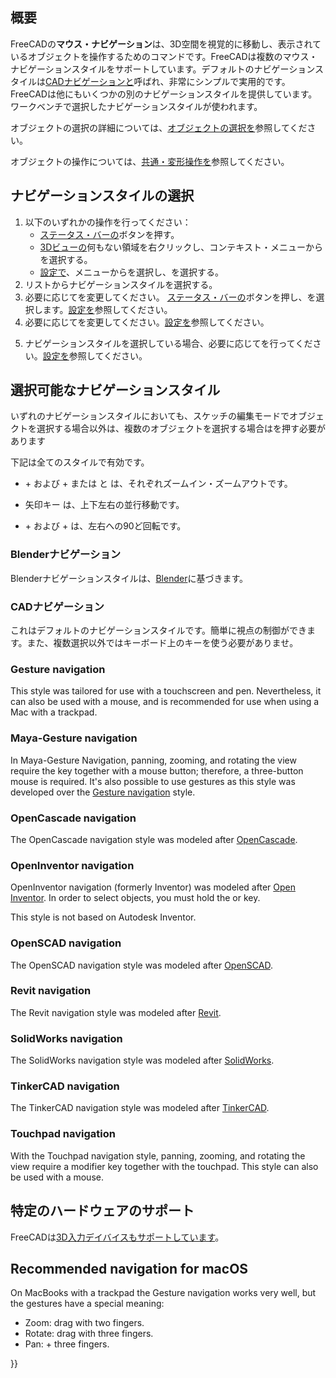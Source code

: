 <languages/>

{{Docnav/ja
|[[Getting_started/ja|はじめてみよう]]
|[[Selection_methods/ja|オブジェクトの選択方法]]
}}

{{TOCright}}

<span id="Overview"></span>
==概要==

FreeCADの'''マウス・ナビゲーション'''は、3D空間を視覚的に移動し、表示されているオブジェクトを操作するためのコマンドです。FreeCADは複数のマウス・ナビゲーションスタイルをサポートしています。デフォルトのナビゲーションスタイルは[[#CAD_navigation|CADナビゲーション]]と呼ばれ、非常にシンプルで実用的です。FreeCADは他にもいくつかの別のナビゲーションスタイルを提供しています。ワークベンチで選択したナビゲーションスタイルが使われます。

オブジェクトの選択の詳細については、[[Selection_methods|オブジェクトの選択]]を参照してください。

オブジェクトの操作については、[[Std_TransformManip|共通・変形操作]]を参照してください。

<span id="Selecting_a_navigation_style"></span>
== ナビゲーションスタイルの選択 ==

# 以下のいずれかの操作を行ってください：
#* [[Status_bar|ステータス・バー]]の{{Button|[[File:NavigationCAD_dark.svg|16px]]}}ボタンを押す。
#* [[3D_view|3Dビュー]]の何もない領域を右クリックし、コンテキスト・メニューから{{MenuCommand|ナビゲーションスタイル}}を選択する。
#* [[Preferences_Editor#Navigation|設定]]で、メニューから{{MenuCommand|編集 → 設定}}を選択し、{{MenuCommand|表示 → ナビゲーション → 3Dナビゲーション}}を選択する。
# リストからナビゲーションスタイルを選択する。
# 必要に応じて{{MenuCommand|オービット・スタイル}}を変更してください。 [[Status_bar|ステータス・バー]]の{{Button|[[File:NavigationCAD_dark.svg|16px]]}}ボタンを押し、{{MenuCommand|Settings → オービット・スタイル}}を選択します。[[Preferences_Editor#Navigation|設定]]を参照してください。
# 必要に応じて{{MenuCommand|回転モード}}を変更してください。[[Preferences_Editor#Navigation|設定]]を参照してください。
# {{MenuCommand|CAD}}ナビゲーションスタイルを選択している場合、必要に応じて{{MenuCommand|アニメーションの有効化}}を行ってください。[[Preferences_Editor#Navigation|設定]]を参照してください。

<span id="Available_navigation_styles"></span>
== 選択可能なナビゲーションスタイル ==

いずれのナビゲーションスタイルにおいても、スケッチの編集モードでオブジェクトを選択する場合以外は、複数のオブジェクトを選択する場合は{{KEY|Ctrl}}を押す必要があります

下記は全てのスタイルで有効です。

* {{KEY|Ctrl}} + {{ASCII|43}} および {{KEY|Ctrl}} + {{ASCII|22}} または {{KEY|PgUp}} と {{KEY|PgDn}} は、それぞれズームイン・ズームアウトです。
* 矢印キー {{ASCII|30}}{{ASCII|31}}{{ASCII|17}}{{ASCII|16}} は、上下左右の並行移動です。
* {{KEY|Shift}} + {{ASCII|17}} および {{KEY|Shift}} + {{ASCII|16}} は、左右への90ど回転です。

<span id="Blender_navigation"></span>
=== Blenderナビゲーション ===

Blenderナビゲーションスタイルは、[https://www.blender.org Blender]に基づきます。

{{Blender Navigation
|Select_name=選択
|Zoom_name=ズーム
|Rotate_view_name=回転
|Pan_name=平行移動

|Shift={{KEY|Shift}}

|Select_text=オブジェクトの上で左マウスボタンがオブジェクトの選択です。

|Zoom_text=マウス・ホイールがズームイン・アウトです

|Rotate_view_text=マウスの中央ボタンを押しながらポインターを動かすと回転です。

|Pan_text={{KEY|Shift}}キーとマウスの中央ボタンを押しながらポインターを動かすと平行移動です。

あるいは、マウスの左右両ボタンを押しながらポインターを動かすと平行移動です。
}}

<span id="CAD_navigation"></span>
=== CADナビゲーション ===

これはデフォルトのナビゲーションスタイルです。簡単に視点の制御ができます。また、複数選択以外ではキーボード上のキーを使う必要がありませ。

{{CAD Navigation
|Select_name=選択
|Zoom_name=ズーム
|Rotate_view_name=回転<br>1つ目の方法
|Rotate_view_alt_name=回転<br>別の方法
|Pan_name=平行移動

|Ctrl={{KEY|Ctrl}}
|Shift={{KEY|Shift}}

|Select_text=左マウスボタンでオブジェクトの選択です。

|Zoom_text=マウス・ホイールでズームイン・アウトです

マウスの中央ボタンクリックで、カーソルの位置を中央にします

|Rotate_view_text=マウスの中央ボタンと左ボタンを押しながらポインターを左右に動かすと回転です。

ポインターを止める前にボタンを離しても、そのまま回転を続けるように設定できます。

|Rotate_view_alt_text=マウスの中央ボタンと右ボタンを押しながらポインターを左右に動かすと回転です。

この場合、右ボタンを押している間に中央ボタンを離しても大丈夫です

右利きの人には1つ目の方法よりもこちらのほうが使いやすいかもしません。

|Pan_text=マウスの中央ボタンを押しながらポインターを動かすと平行移動です。

|Zoom_mode_text=ズーム・モード: {{KEY|Ctrl}}と{{KEY|Shift}}を押しながらマウスの右ボタンをクリックしてからポインターを動かすとズームです。

|Rotate_view_mode_text=回転モード: {{KEY|Shift}}を押しながらマウスの右ボタンをクリックしてからポインターを動かすと回転です

|Pan_mode_text=平行移動モード: {{KEY|Ctrl}}を押しながらマウスの右ボタンをクリックしてからポインターを動かすと平行移動です。
}}

=== Gesture navigation ===

This style was tailored for use with a touchscreen and pen. Nevertheless, it can also be used with a mouse, and is recommended for use when using a Mac with a trackpad.

{{Gesture Navigation
|Select_name=Select
|Zoom_name=Zoom
|Rotate_view_name=Rotate view
|Pan_name=Pan
|Tilt_view_name=Tilt view

|Select_text=Press the left mouse button over an object you want to select.

|Zoom_text=Use the mouse wheel to zoom in and out.

|Rotate_view_text=Hold the left mouse button, then move the pointer.
In [[Sketcher Workbench|Sketcher]] and other edit modes, this behavior is disabled. Hold {{KEY|Alt}} when pressing the mouse button to enter rotation mode.

To set the camera's focus point for rotation, click a point with the middle mouse button. Alternatively, aim the cursor at a point and press {{KEY|H}} on the keyboard.

|Pan_text=Hold the right mouse button, then move the pointer.

|Tilt_view_text=Hold both left and right mouse buttons, then move the pointer sideways.

|Select_gesture_text=Tap to select.

|Zoom_gesture_text=Drag two fingers (pinch) closer or farther apart.

|Rotate_view_gesture_text=Drag with one finger to rotate.

Hold {{KEY|Alt}} when in the [[Sketcher Workbench|Sketcher]].

|Pan_gesture_text=Drag with two fingers.

Alternatively, tap and hold, then drag. This simulates the pan with the right mouse button.

|Tilt_view_gesture_text=Rotate the imaginary line formed by two touch points.

This method is disabled by default. To enable, go to {{MenuCommand|Edit → Preferences → Display → Navigation}}, and uncheck the "Disable touchscreen tilt gesture" checkbox.
}}

=== Maya-Gesture navigation ===

In Maya-Gesture Navigation, panning, zooming, and rotating the view require the {{KEY|Alt}} key together with a mouse button; therefore, a three-button mouse is required. It's also possible to use gestures as this style was developed over the [[#Gesture_navigation|Gesture navigation]] style.

{{MayaGesture Navigation
|Select_name=Select
|Zoom_name=Zoom
|Rotate_view_name=Rotate view
|Pan_name=Pan
|Tilt_view_name=Tilt view

|Alt={{KEY|Alt}}

|Select_text=Press the left mouse button over an object you want to select.

|Zoom_text=Use the mouse wheel to zoom in and out.

Alternatively, hold {{KEY|Alt}} and the right mouse button, then move the pointer.

|Rotate_view_text=Hold {{KEY|Alt}} and the left mouse button, then move the pointer.

|Pan_text=Hold {{KEY|Alt}} and the middle mouse button, then move the pointer.

|Tilt_view_text=Hold {{KEY|Alt}} and both left and right mouse buttons, and then move the pointer sideways.
}}

=== OpenCascade navigation ===

The OpenCascade navigation style was modeled after [https://www.opencascade.com/ OpenCascade].

{{OpenCascade Navigation
|Select_name=Select
|Zoom_name=Zoom
|Rotate_view_name=Rotate view
|Pan_name=Pan

|Ctrl={{KEY|Ctrl}}

|Select_text=Press the left mouse button over an object you want to select.

|Zoom_text=Use the mouse wheel to zoom in and out.

Alternatively, hold {{KEY|Ctrl}} and the left mouse button, then move the pointer.

|Rotate_view_text=Hold the middle mouse button, then press and hold the right mouse button, then move the pointer.

Alternatively, hold {{KEY|Ctrl}} and the right mouse button, then move the pointer.

|Pan_text=Hold the middle mouse button, then move the pointer. It is possible to hold {{KEY|Ctrl}}.
}}

=== OpenInventor navigation ===

OpenInventor navigation (formerly Inventor) was modeled after [http://en.wikipedia.org/wiki/Open_Inventor Open Inventor]. In order to select objects, you must hold the {{KEY|Shift}} or {{KEY|Ctrl}} key.

This style is not based on Autodesk Inventor.

{{OpenInventor Navigation
|Select_name=Select
|Zoom_name=Zoom
|Rotate_view_name=Rotate view
|Pan_name=Pan

|Shift={{KEY|Shift}}

|Select_text=Hold {{KEY|Shift}}, then press the left mouse button over an object you want to select.

Hold {{KEY|Ctrl}} instead to select multiple objects.

|Zoom_text=Use the mouse wheel to zoom in and out.

Alternatively, hold the middle mouse button, then press and hold the left mouse button, then move the pointer.

|Rotate_view_text=Hold the left mouse button, then move the pointer.

|Pan_text=Hold the middle mouse button, then move the pointer.
}}

=== OpenSCAD navigation ===

The OpenSCAD navigation style was modeled after [https://openscad.org/ OpenSCAD].

{{OpenSCAD_Navigation
|Select_name=Select
|Zoom_name=Zoom
|Rotate_view_name=Rotate view
|Pan_name=Pan

|Shift={{KEY|Shift}}

|Select_text=Press the left mouse button over an object you want to select.

{{VersionMinus|0.21}} Hold {{KEY|Ctrl}} and {{KEY|Shift}} when pressing the mouse button to drag an object in a sketch in edit mode.

|Zoom_text=Use the mouse wheel to zoom in and out.

Alternatively, hold the middle mouse button, then move the pointer.

Or hold {{KEY|Shift}} and the right mouse button, then move the pointer.

|Rotate_view_text=Hold the left mouse button, then move the pointer.

Alternatively, and when a sketch is in edit mode, hold the middle mouse button, then press and hold the right mouse button, then move the pointer.

|Pan_text=Hold the right mouse button, then move the pointer.
}}

=== Revit navigation ===

The Revit navigation style was modeled after [https://en.wikipedia.org/wiki/Autodesk_Revit Revit].

{{Revit Navigation
|Select_name=Select
|Zoom_name=Zoom
|Rotate_view_name=Rotate view
|Pan_name=Pan

|Shift={{KEY|Shift}}

|Select_text=Press the left mouse button over an object you want to select.

|Zoom_text=Use the mouse wheel to zoom in and out.

|Rotate_view_text=Hold {{KEY|Shift}} and the middle mouse button, then move the pointer.

Alternatively, hold the middle mouse button, then press and hold the right mouse button, then move the pointer.

|Pan_text=Hold the middle mouse button, then move the pointer.

Alternatively, hold both left and right mouse buttons, then move the pointer.
}}

=== SolidWorks navigation ===

{{Version|1.1}}

The SolidWorks navigation style was modeled after [https://en.wikipedia.org/wiki/SolidWorks SolidWorks].

{{SolidWorks_Navigation
|Select_name=Select
|Zoom_name=Zoom
|Rotate_view_name=Rotate view
|Pan_name=Pan

|Ctrl={{KEY|Ctrl}}
|Shift={{KEY|Shift}}

|Select_text=Press the left mouse button over an object you want to select.

|Zoom_text=Use the mouse wheel to zoom in and out.

Alternatively, hold {{KEY|Shift}} and the middle mouse button, then move the pointer.

Clicking the middle mouse button re-centers the view on the location of the cursor.

|Rotate_view_text=Hold the middle mouse button, then move the pointer.

|Pan_text=Hold {{KEY|Ctrl}} and the middle mouse button, then move the pointer.
}}

=== TinkerCAD navigation ===

The TinkerCAD navigation style was modeled after [https://en.wikipedia.org/wiki/Tinkercad TinkerCAD].

{{TinkerCAD Navigation
|Select_name=Select
|Zoom_name=Zoom
|Rotate_view_name=Rotate view
|Pan_name=Pan

|Select_text=Press the left mouse button over an object you want to select.

|Zoom_text=Use the mouse wheel to zoom in and out.

|Rotate_view_text=Press the right mouse button, then move the pointer.

|Pan_text=Hold the middle mouse button, then move the pointer.
}}

=== Touchpad navigation ===

With the Touchpad navigation style, panning, zooming, and rotating the view require a modifier key together with the touchpad. This style can also be used with a mouse.

{{Touchpad Navigation
|Select_name=Select
|Zoom_name=Zoom
|Rotate_view_name=Rotate view
|Pan_name=Pan

|Ctrl={{KEY|Ctrl}}
|Shift={{KEY|Shift}}
|Alt={{KEY|Alt}}

|Select_text=Press the left mouse button over an object you want to select.

|Zoom_text=Hold {{KEY|Ctrl}} and {{KEY|Shift}}, then move the pointer.

|Rotate_view_text=Hold {{KEY|Alt}}, then move the pointer.

Alternatively, hold {{KEY|Shift}} and the left button, then move the pointer.

|Pan_text=Hold {{KEY|Shift}}, then move the pointer.
}}

<span id="Hardware_support"></span>
== 特定のハードウェアのサポート ==

FreeCADは[[3D_input_devices|3D入力デイバイス]]もサポートしています。

== Recommended navigation for macOS ==

On MacBooks with a trackpad the Gesture navigation works very well, but the gestures have a special meaning:
* Zoom: drag with two fingers.
* Rotate: drag with three fingers.
* Pan: {{KEY|Ctrl}} + three fingers.


{{Docnav/ja
|[[Getting_started/ja|はじめてみよう]]
|[[Selection_methods/ja|オブジェクトの選択方法]]
}}

{{Userdocnavi{{#translation:}}}}